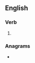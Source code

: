 ==English==

===Verb===
{{head|en|present participle}}

# {{present participle of|adulate|lang=en|nocat=1}}

===Anagrams===
* {{anagrams|en|a=aadgilntu|Daignault}}